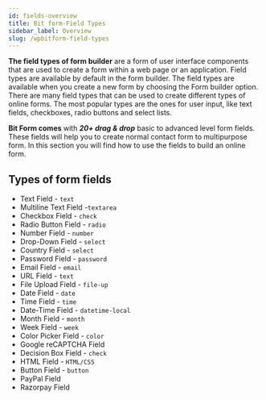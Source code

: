 ```yaml
---
id: fields-overview
title: Bit form-Field Types
sidebar_label: Overview
slug: /wpbitform-field-types
---
```


**The field types of form builder** are a form of user interface components that are used to create a form within a web page or an application. Field types are available by default in the form builder. The field types are available when you create a new form by choosing the Form builder option. There are many field types that can be used to create different types of online forms. The most popular types are the ones for user input, like text fields, checkboxes, radio buttons and select lists.

**Bit Form comes** with **_20+ drag & drop_** basic to advanced level form fields. These fields will help you to create normal contact form to multipurpose form. In this section you will find how to use the fields to build an online form.

## Types of form fields

- Text Field - `text`
- Multiline Text Field -`textarea`
- Checkbox Field - `check`
- Radio Button Field - `radio`
- Number Field - `number`
- Drop-Down Field - `select`
- Country Field - `select`
- Password Field - `password`
- Email Field - `email`
- URL Field - `text`
- File Upload Field - `file-up`
- Date Field - `date`
- Time Field - `time`
- Date-Time Field - `datetime-local`
- Month Field - `month`
- Week Field - `week`
- Color Picker Field - `color`
- Google reCAPTCHA Field
- Decision Box Field - `check`
- HTML Field - `HTML/CSS`
- Button Field - `button`
- PayPal Field
- Razorpay Field
